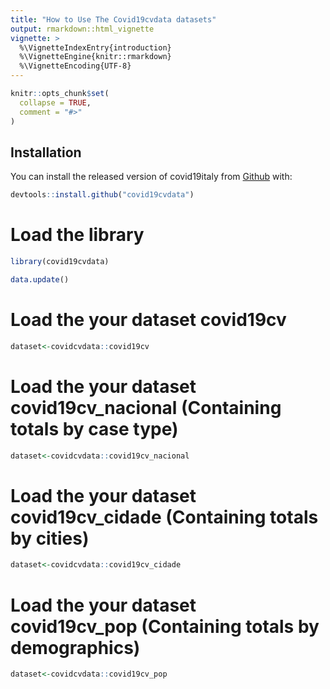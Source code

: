 ```yaml
---
title: "How to Use The Covid19cvdata datasets"
output: rmarkdown::html_vignette
vignette: >
  %\VignetteIndexEntry{introduction}
  %\VignetteEngine{knitr::rmarkdown}
  %\VignetteEncoding{UTF-8}
---
```


```r
knitr::opts_chunk$set(
  collapse = TRUE,
  comment = "#>"
)
```
## Installation

You can install the released version of covid19italy from [Github](https://github.com/marovski/covid19cvdata) with:

``` r
devtools::install.github("covid19cvdata")
```
# Load the library
```r
library(covid19cvdata)

data.update()
```

# Load the your dataset covid19cv
```r
dataset<-covidcvdata::covid19cv
```
# Load the your dataset covid19cv_nacional (Containing totals by case type)
```r
dataset<-covidcvdata::covid19cv_nacional
```
# Load the your dataset covid19cv_cidade (Containing totals by cities)
```r
dataset<-covidcvdata::covid19cv_cidade
```
# Load the your dataset covid19cv_pop (Containing totals by demographics)
```r
dataset<-covidcvdata::covid19cv_pop
```
